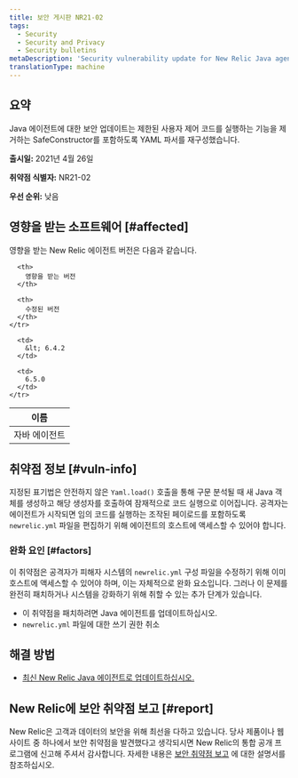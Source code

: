 ```yaml
---
title: 보안 게시판 NR21-02
tags:
  - Security
  - Security and Privacy
  - Security bulletins
metaDescription: 'Security vulnerability update for New Relic Java agent, April 26, 2021'
translationType: machine
---
```


## 요약

Java 에이전트에 대한 보안 업데이트는 제한된 사용자 제어 코드를 실행하는 기능을 제거하는 SafeConstructor를 포함하도록 YAML 파서를 재구성했습니다.

**출시일:** 2021년 4월 26일

**취약점 식별자:** NR21-02

**우선 순위:** 낮음

## 영향을 받는 소프트웨어 [#affected]

영향을 받는 New Relic 에이전트 버전은 다음과 같습니다.

<table>
  <thead>
    <tr>
      <th>
        이름
      </th>

      <th>
        영향을 받는 버전
      </th>

      <th>
        수정된 버전
      </th>
    </tr>
  </thead>

  <tbody>
    <tr>
      <td>
        자바 에이전트
      </td>

      <td>
        &lt; 6.4.2
      </td>

      <td>
        6.5.0
      </td>
    </tr>
  </tbody>
</table>

## 취약점 정보 [#vuln-info]

지정된 표기법은 안전하지 않은 `Yaml.load()` 호출을 통해 구문 분석될 때 새 Java 객체를 생성하고 해당 생성자를 호출하여 잠재적으로 코드 실행으로 이어집니다. 공격자는 에이전트가 시작되면 임의 코드를 실행하는 조작된 페이로드를 포함하도록 `newrelic.yml` 파일을 편집하기 위해 에이전트의 호스트에 액세스할 수 있어야 합니다.

### 완화 요인 [#factors]

이 취약점은 공격자가 피해자 시스템의 `newrelic.yml` 구성 파일을 수정하기 위해 이미 호스트에 액세스할 수 있어야 하며, 이는 자체적으로 완화 요소입니다. 그러나 이 문제를 완전히 패치하거나 시스템을 강화하기 위해 취할 수 있는 추가 단계가 있습니다.

* 이 취약점을 패치하려면 Java 에이전트를 업데이트하십시오.
* `newrelic.yml` 파일에 대한 쓰기 권한 취소

## 해결 방법

* [최신 New Relic Java 에이전트로 업데이트하십시오.](/docs/agents/java-agent/installation/update-java-agent/)

## New Relic에 보안 취약점 보고 [#report]

New Relic은 고객과 데이터의 보안을 위해 최선을 다하고 있습니다. 당사 제품이나 웹사이트 중 하나에서 보안 취약점을 발견했다고 생각되시면 New Relic의 통합 공개 프로그램에 신고해 주셔서 감사합니다. 자세한 내용은 [보안 취약점 보고](/docs/security/new-relic-security/data-privacy/reporting-security-vulnerabilities) 에 대한 설명서를 참조하십시오.